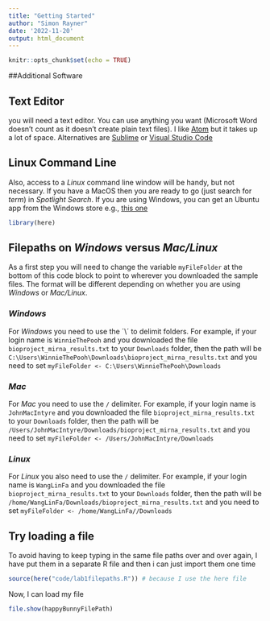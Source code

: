 ```yaml
---
title: "Getting Started"
author: "Simon Rayner"
date: '2022-11-20'
output: html_document
---
```


```r
knitr::opts_chunk$set(echo = TRUE)
```


##Additional Software

## Text Editor
you will need a text editor. You can use anything you want (Microsoft Word doesn't count as it doesn't create plain text files). I like [Atom](https://atom.io/) but it takes up a lot of space. Alternatives are [Sublime](https://www.sublimetext.com/) or [Visual Studio Code](https://code.visualstudio.com/)

## Linux Command Line
Also, access to a *Linux* command line window will be handy, but not necessary. If you have a MacOS then you are ready to go (just search for *term*) in *Spotlight Search*. If you are using Windows, you can get an Ubuntu app from the Windows store e.g., [this one](https://www.microsoft.com/en-us/p/ubuntu-2004-lts/9n6svws3rx71#activetab=pivot:overviewtab)


```r
library(here)
```



## Filepaths on *Windows* versus *Mac/Linux*
As a first step you will need to change the variable `myFileFolder` at the bottom of this code block to point to wherever you downloaded the sample files. The format will be different depending on whether you are using *Windows* or *Mac/Linux*. 

### *Windows*
For *Windows* you need to use the ´\\´ to delimit folders. For example, if your login name is `WinnieThePooh` and you downloaded the file `bioproject_mirna_results.txt` to your `Downloads` folder, then the path will be `C:\Users\WinnieThePooh\Downloads\bioproject_mirna_results.txt` and you need to set `myFileFolder <- C:\Users\WinnieThePooh\Downloads` 

### *Mac*
For *Mac* you need to use the `/` delimiter. For example, if your login name is `JohnMacIntyre` and you downloaded the file `bioproject_mirna_results.txt` to your `Downloads` folder, then the path will be `/Users/JohnMacIntyre/Downloads/bioproject_mirna_results.txt` and you need to set `myFileFolder <- /Users/JohnMacIntyre/Downloads` 

### *Linux*
For *Linux* you also need to use the `/` delimiter. For example, if your login name is `WangLinFa` and you downloaded the file `bioproject_mirna_results.txt` to your `Downloads` folder, then the path will be `/home/WangLinFa/Downloads/bioproject_mirna_results.txt` and you need to set `myFileFolder <- /home/WangLinFa//Downloads` 


## Try loading a file
To avoid having to keep typing in the same file paths over and over again, I have put them in a separate R file and then i can just import them one time

```r
source(here("code/lab1filepaths.R")) # because I use the here file 
```

Now, I can load my file

```r
file.show(happyBunnyFilePath)
```


